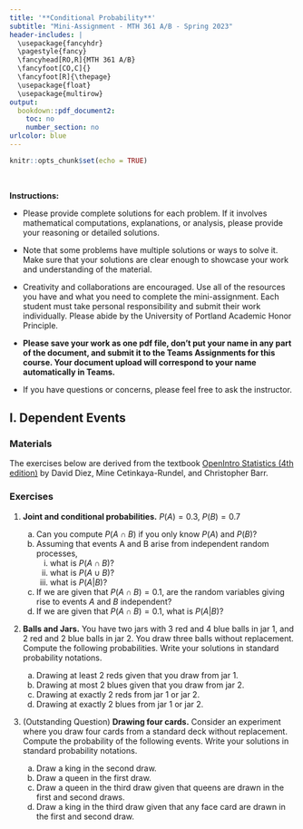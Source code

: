---
title: '**Conditional Probability**'
subtitle: "Mini-Assignment - MTH 361 A/B - Spring 2023"
header-includes: |
  \usepackage{fancyhdr}
  \pagestyle{fancy}
  \fancyhead[RO,R]{MTH 361 A/B}
  \fancyfoot[CO,C]{}
  \fancyfoot[R]{\thepage}
  \usepackage{float}
  \usepackage{multirow}
output:
  bookdown::pdf_document2:
    toc: no
    number_section: no
urlcolor: blue
---

```{r setup, include=FALSE}
knitr::opts_chunk$set(echo = TRUE)
```

\

**Instructions:**
 
 * Please provide complete solutions for each problem. If it involves mathematical computations, explanations, or analysis, please provide your reasoning or detailed solutions.
 
 * Note that some problems have multiple solutions or ways to solve it. Make sure that your solutions are clear enough to showcase your work and understanding of the material.
 
 * Creativity and collaborations are encouraged. Use all of the resources you have and what you need to complete the mini-assignment. Each student must take personal responsibility and submit their work individually. Please abide by the University of Portland Academic Honor Principle.
 
 * **Please save your work as one pdf file, don't put your name in any part of the document, and submit it to the Teams Assignments for this course. Your document upload will correspond to your name automatically in Teams.**
 
 * If you have questions or concerns, please feel free to ask the instructor.

\newpage

## I. Dependent Events

### Materials

The exercises below are derived from the textbook [OpenIntro Statistics (4th edition)](https://www.openintro.org/book/os/){target="_blank"} by David Diez, Mine Cetinkaya-Rundel, and Christopher Barr.

### Exercises

1. **Joint and conditional probabilities.** $P(A) = 0.3$, $P(B) = 0.7$

    a. Can you compute $P(A \cap B)$ if you only know $P(A)$ and $P(B)$?
    b. Assuming that events A and B arise from independent random processes,
        i. what is $P(A \cap B)$?
        ii. what is $P(A \cup B)$?
        iii. what is $P(A|B)$?
    c. If we are given that $P(A \cap B) = 0.1$, are the random variables giving rise to events $A$ and $B$ independent?
    d. If we are given that $P(A \cap B) = 0.1$, what is $P(A|B)$?

2. **Balls and Jars.** You have two jars with 3 red and 4 blue balls in jar 1, and 2 red and 2 blue balls in jar 2. You draw three balls without replacement. Compute the following probabilities. Write your solutions in standard probability notations.

    a. Drawing at least 2 reds given that you draw from jar 1.
    b. Drawing at most 2 blues given that you draw from jar 2.
    c. Drawing at exactly 2 reds from jar 1 or jar 2.
    d. Drawing at exactly 2 blues from jar 1 or jar 2.
    
3. (Outstanding Question) **Drawing four cards.** Consider an experiment where you draw four cards from a standard deck without replacement. Compute the probability of the following events. Write your solutions in standard probability notations.

    a. Draw a king in the second draw.
    b. Draw a queen in the first draw.
    c. Draw a queen in the third draw given that queens are drawn in the first and second draws.
    d. Draw a king in the third draw given that any face card are drawn in the first and second draw.
